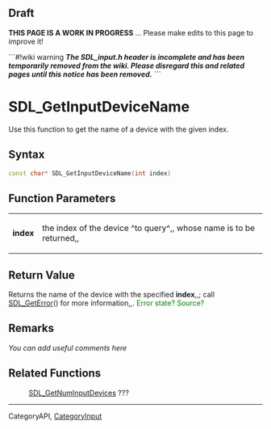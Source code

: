 == Draft ==

'''THIS PAGE IS A WORK IN PROGRESS''' ... Please make edits to this page to improve it!


```#!wiki warning
'''''The SDL_input.h header is incomplete and has been temporarily removed from the wiki.  Please disregard this and related pages until this notice has been removed.'''''
```

= SDL_GetInputDeviceName =
Use this function to get the name of a device with the given index.


== Syntax ==
<syntaxhighlight lang='c++'>
const char* SDL_GetInputDeviceName(int index)
</syntaxhighlight>

== Function Parameters ==
{|
|'''index'''
|the index of the device ^to query^,, whose name is to be returned,,
|}

== Return Value ==
Returns the name of the device with the specified '''index''',,; call [[SDL_GetError]]() for more information,,.
<span style="color: green;">Error state?  Source?</span>

== Remarks ==
''You can add useful comments here''

== Related Functions ==
:[[SDL_GetNumInputDevices]] ???

----
Category<code></code>API, [[CategoryInput]]
